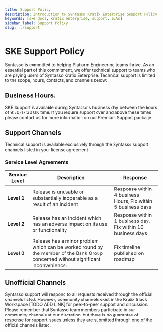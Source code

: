 ```yaml
---
title: Support Policy
description: Introduction to Syntasso Kratix Enterprise Support Policy
keywords: [ske docs, kratix enterprise, support, SLAs]
sidebar_label: Support Policy
slug: ../support
---
```


# SKE Support Policy

Syntasso is committed to helping Platform Engineering teams thrive. As an essential part of this commitment, we offer technical support to teams who are paying users of Syntasso Kratix Enterprise. Technical support is limited to the scope, hours, contacts, and channels below:

## Business Hours: 
SKE Support is available during Syntasso's business day between the hours of 9:30-17:30 UK time. If you require support over and above these times please contact us for more information on our Premium Support package. 

## Support Channels
Technical support is available exclusively through the Syntasso support channels listed in your license agreement

### Service Level Agreements 

| Service Level | Description | Response |
| ----- | ------- |----------- |
| **Level 1** | Release is unusable or substantially inoperable as a result of an incident | Response within 4 business Hours, Fix within 5 business days |
| **Level 2** | Release has an incident which has an adverse impact on its use or functionality | Response within 1 business day, Fix within 10 business days |
| **Level 3** | Release has a minor problem which can be worked round by the member of the Bank Group concerned without significant inconvenience. | Fix timeline published on roadmap |

## Unofficial Channels

Syntasso support will respond to all requests received through the official channels listed. However, community channels exist in the Kratix Slack Workspace [TODO ADD LINK] for peer-to-peer support and discussion.
Please remember that Syntasso team members participate in our community channels at our discretion, but there is no guarantee of response for support issues unless they are submitted through one of the official channels listed.

